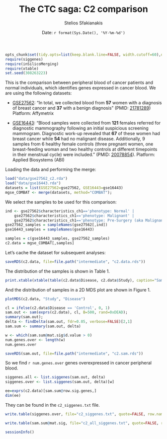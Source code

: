 % The CTC saga: C2 comparison
% Stelios Sfakianakis
% Date: `r format(Sys.Date(), '%Y-%m-%d')`

```r
opts_chunk$set(tidy.opts=list(keep.blank.line=FALSE, width.cutoff=60),dpi=200, cache=TRUE, autodep=TRUE, dev="pdf", warning=FALSE, prompt=TRUE, comment=NA, upload.fun=imgur_upload)
require(siggenes)
require(inSilicoMerging)
require(xtable)
set.seed(308263223)
```

This is the comparison between peripheral blood of cancer patients and normal individuals, which identifies genes expressed in cancer blood. We are using the following datasets:

- [GSE27562](http://www.ncbi.nlm.nih.gov/geo/query/acc.cgi?acc=GSE27562): "In total, we collected blood from **57** women with a diagnosis of breast cancer and **37** with a benign diagnosis"  (PMID: [21781289](http://www.ncbi.nlm.nih.gov/pubmed/21781289)) Platform: Affymetrix 

- [GSE16443](http://www.ncbi.nlm.nih.gov/geo/query/acc.cgi?acc=GSE16443): "Blood samples were collected from **121** females referred for diagnostic mammography following an initial suspicious screening mammogram. Diagnostic work-up revealed that **67** of these women had breast cancer while **54** had no malignant disease. Additionally, 9 samples from 6 healthy female controls (three pregnant women, one breast-feeding woman and two healthy controls at different timepoints in their menstrual cycle) were included." (PMID: [20078854](http://www.ncbi.nlm.nih.gov/pubmed/20078854)). Platform: Applied Biosystems (ABI) 


Loading the data and performing the merge:
```r
load("data/gse27562_c2.rda")
load("data/gse16443.rda")
datasets = list(GSE27562=gse27562, GSE16443=gse16443)
mgse_COMBAT <- merge(datasets, method="COMBAT");
```


We select the samples to be used for this comparison:
```r
ind <- gse27562$characteristics_ch1=='phenotype: Normal' |
    gse27562$characteristics_ch1=='phenotype: Malignant' | 
    gse27562$characteristics_ch1=='phenotype: Pre-Surgery (aka Malignant)'
gse27562_samples = sampleNames(gse27562[,ind])
gse16443_samples = sampleNames(gse16443)

samples = c(gse16443_samples, gse27562_samples)
c2.data = mgse_COMBAT[,samples]
```

Let's cache the dataset for subsequent analyses:

```r
saveRDS(c2.data, file=file.path("intermediate", "c2.data.rds"))
```

The distribution of the samples is shown in Table 1.

```r
print.xtable(xtable(table(c2.data$Disease, c2.data$Study), caption="Sample distribution", label="tab:dist"), comment=FALSE)
```

And the distribution of samples in a 2D MDS plot are shown in Figure 1.

```r
plotMDS(c2.data, "Study", "Disease")
```

```r
cl = ifelse(c2.data$Disease == 'Control', 0, 1)
sam.out <- sam(exprs(c2.data), cl, B=500, rand=0xDEAD);
summary(sam.out);
delta <- findDelta(sam.out, fdr=0.05, verbose=FALSE)[2,1]
sam.sum <- summary(sam.out, delta)

w <- which(sam.sum@mat.sig$d.value > 0)
num.genes.over <- length(w)
num.genes.over
```

```r
saveRDS(sam.out, file=file.path("intermediate", "c2.sam.rds"))
```

So we find `r num.genes.over` genes overexpressed in cancer peripheral blood.

```r
siggenes.all <- list.siggenes(sam.out, delta)
siggenes.over <- list.siggenes(sam.out, delta)[w]

ee=exprs(c2.data)[sam.sum@row.sig.genes,]
dim(ee)
```

They can be found in the `c2_siggenes.txt` file.

```r
write.table(siggenes.over, file="c2_siggenes.txt", quote=FALSE, row.names=FALSE, col.names=FALSE)
```
```r
write.table(sam.sum@mat.sig, file="c2_all_siggenes.txt", quote=FALSE, row.names=TRUE, col.names=TRUE)
```

```r
sessionInfo()
```


